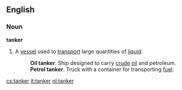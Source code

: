 ==English==
===Noun===
'''tanker'''
# A [[vessel]] used to [[transport]] large quantities of [[liquid]].
#: '''Oil tanker'''.  Ship designed to carry [[crude]] [[oil]] and petroleum.
#: '''Petrol tanker'''.  Truck with a container for transporting [[fuel]].

[[cs:tanker]]
[[it:tanker]]
[[nl:tanker]]